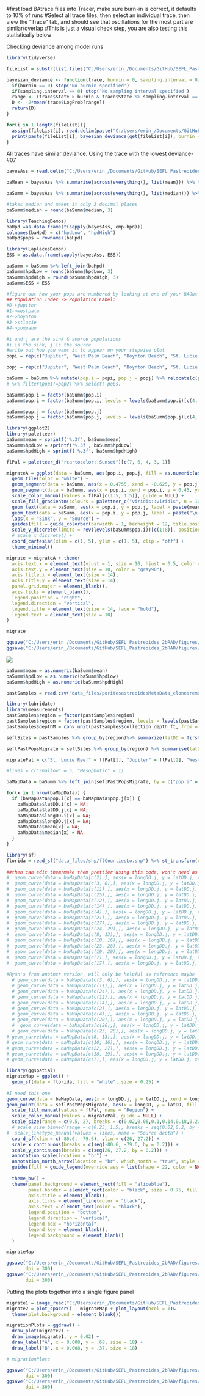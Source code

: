 #first load BAtrace files into Tracer, make sure burn-in is correct, it defaults to 10% of runs
#Select all trace files, then select an individual trace, then view the "Trace" tab, and should see that oscillations for the most part are similar/overlap
#This is just a visual check step, you are also testing this statistically below

Checking deviance among model runs
```r
library(tidyverse)

fileList = substr(list.files("C:/Users/erin_/Documents/GitHub/SEFL_Pastreoides_2bRAD/data_files/bayesAss/", "BA3trace.*.txt$"),1,10)

bayesian_deviance <- function(trace, burnin = 0, sampling.interval = 0){
  if(burnin == 0) stop('No burnin specified')
  if(sampling.interval == 0) stop('No sampling interval specified')
  range <- (trace$State > burnin & trace$State %% sampling.interval == 0)
  D <- -2*mean(trace$LogProb[range])
  return(D)
}

for(i in 1:length(fileList)){
  assign(fileList[i], read.delim(paste("C:/Users/erin_/Documents/GitHub/SEFL_Pastreoides_2bRAD/data_files/bayesAss/", fileList[i], ".txt", sep = ""))) %>% dplyr::select(-last_col())
  print(paste(fileList[i], bayesian_deviance(get(fileList[i]), burnin = 2000000, sampling.interval = 100)))
}

```

All traces have similar deviance.
Using the trace with the lowest deviance- #07
```r
bayesAss = read.delim("C:/Users/erin_/Documents/GitHub/SEFL_Pastreoides_2bRAD/data_files/bayesAss/BA3trace07.txt") %>% filter(State > 2000000) %>% dplyr::select(-State, -LogProb, -X)

baMean = bayesAss %>% summarise(across(everything(), list(mean))) %>% t() %>% as_tibble() %>% rename(., mean=V1) %>% mutate(pops = colnames(bayesAss))

baSumm = bayesAss %>% summarise(across(everything(), list(median))) %>% t() %>% as_tibble() %>% rename(., median=V1) %>% mutate(pops = baMean$pops, mean = round(baMean$mean, 3)) %>% relocate(median, .after = mean)

#takes median and makes it only 3 decimal places
baSumm$median = round(baSumm$median, 3)

library(TeachingDemos)
baHpd =as.data.frame(t(sapply(bayesAss, emp.hpd)))
colnames(baHpd) = c("hpdLow", "hpdHigh")
baHpd$pops = rownames(baHpd)

library(LaplacesDemon)
ESS = as.data.frame(sapply(bayesAss, ESS))

baSumm = baSumm %>% left_join(baHpd)
baSumm$hpdLow = round(baSumm$hpdLow, 3)
baSumm$hpdHigh = round(baSumm$hpdHigh, 3)
baSumm$ESS = ESS

#figure out how your pops are numbered by looking at one of your BAOut files
## Population Index -> Population Label:
#0->jupiter
#1->westpalm
#2->boynton
#3->stlucie
#4->pompano

#i and j are the sink & source populations
#i is the sink, j is the source
#write out how you want it to appear on your stepwise plot
popi = rep(c("Jupiter", "West Palm Beach", "Boynton Beach", "St. Lucie Reef", "Pompano/LBTS"), each = 5)

popj = rep(c("Jupiter", "West Palm Beach", "Boynton Beach", "St. Lucie Reef", "Pompano/LBTS"), times = 5)

baSumm = baSumm %>% mutate(pop.i = popi, pop.j = popj) %>% relocate(c(pop.i, pop.j), .after = pops) %>% dplyr::select(-pops)
# %>% filter(pop1!=pop2) %>% select(-pops)

baSumm$pop.i = factor(baSumm$pop.i)
baSumm$pop.i = factor(baSumm$pop.i, levels = levels(baSumm$pop.i)[c(4, 2, 5, 1, 3)])

baSumm$pop.j = factor(baSumm$pop.j)
baSumm$pop.j = factor(baSumm$pop.j, levels = levels(baSumm$pop.j)[c(4, 2, 5, 1, 3)])

```

```r
library(ggplot2)
library(paletteer)
baSumm$mean = sprintf('%.3f', baSumm$mean)
baSumm$hpdLow = sprintf('%.3f', baSumm$hpdLow)
baSumm$hpdHigh = sprintf('%.3f', baSumm$hpdHigh)

flPal = paletteer_d("rcartocolor::Sunset")[c(7, 6, 4, 3, 1)]

migrateA = ggplot(data = baSumm, aes(pop.i, pop.j, fill = as.numeric(as.character(mean)))) +
  geom_tile(color = "white") +
  geom_segment(data = baSumm, aes(x = 0.4755, xend = -0.625, y = pop.j, yend = pop.j, color = pop.j), size = 14) +
  geom_segment(data = baSumm, aes(x = pop.i, xend = pop.i, y = 0.45, yend = -0.425, color = pop.i), size = 32.25) +
  scale_color_manual(values = flPal[c(1:5, 1:5)], guide = NULL) +
  scale_fill_gradientn(colours = paletteer_c("viridis::viridis", n = 10)[3:10], limit = c(0,0.17), space = "Lab", name = expression(paste(italic("m"))), na.value = "gray85",  guide = "colourbar", values = c(0, 0.05, 0.1, 0.15, 0.2,0.5,0.75,1)) +
  geom_text(data = baSumm, aes(x = pop.i, y = pop.j, label = paste(mean, "\n", sep = "")), color = ifelse(baSumm$mean > 0.6, "red", "gray5"), fontface = "bold") +
  geom_text(data = baSumm, aes(x = pop.i, y = pop.j, label = paste("\n(",hpdLow,"–",hpdHigh, ")", sep = "")), color = ifelse(baSumm$mean > 0.6, "red", "gray5"), size = 3.25) +
  labs(x = "Sink", y = "Source") +
  guides(fill = guide_colorbar(barwidth = 1, barheight = 12, title.position = "top", title.hjust = 0.5, frame.colour = "black", frame.linewidth = 1, ticks.colour = "black")) +
  scale_y_discrete(limits = rev(levels(baSumm$pop.i))[c(1:8)], position = "left") +
  # scale_x_discrete() +
  coord_cartesian(xlim = c(1, 5), ylim = c(1, 5), clip = "off") +
  theme_minimal()

migrate = migrateA + theme(
  axis.text.x = element_text(vjust = 1, size = 10, hjust = 0.5, color = "gray90"),
  axis.text.y = element_text(size = 10, color = "gray90"),
  axis.title.x = element_text(size = 14),
  axis.title.y = element_text(size = 14),
  panel.grid.major = element_blank(),
  axis.ticks = element_blank(),
  legend.position = "right",
  legend.direction = "vertical",
  legend.title = element_text(size = 14, face = "bold"),
  legend.text = element_text(size = 10)
)

migrate

ggsave("C:/Users/erin_/Documents/GitHub/SEFL_Pastreoides_2bRAD/figures/migrate.png", plot = migrate, width = 26, height = 11, units = "cm", dpi = 300)
ggsave("C:/Users/erin_/Documents/GitHub/SEFL_Pastreoides_2bRAD/figures/migrate.svg", plot = migrate, width = 26, height = 11, units = "cm", dpi = 300)

```

![](C:/Users/erin_/Documents/GitHub/SEFL_Pastreoides_2bRAD/figures/migrate.png)

```r
baSumm$mean = as.numeric(baSumm$mean)
baSumm$hpdLow = as.numeric(baSumm$hpdLow)
baSumm$hpdHigh = as.numeric(baSumm$hpdHigh)

pastSamples = read.csv("data_files/poritesastreoidesMetaData_clonesremoved.csv", header = TRUE) %>% select(sample = tube_id, !sample_id)

library(lubridate)
library(measurements)
pastSamples$region = factor(pastSamples$region)
pastSamples$region = factor(pastSamples$region, levels = levels(pastSamples$region)[c(4, 2, 5, 1, 3)])
pastSamples$depthM = conv_unit(pastSamples$collection_depth_ft, from = "ft", to = "m") %>% round(1)

seflSites = pastSamples %>% group_by(region)%>% summarize(latDD = first(site_lat), longDD = first(site_long), depthRangeM = paste(min(depthM), "-", max(depthM), sep = ""), n = n()) %>% droplevels() %>% as.data.frame()

seflPastPopsMigrate = seflSites %>% group_by(region) %>% summarise(latDD = first(latDD), longDD = first(longDD)) %>% filter(region %in% c("St. Lucie Reef", "Jupiter", "West Palm Beach", "Boynton Beach", "Pompano/LBTS")) %>% droplevels()

migratePal = c("St. Lucie Reef" = flPal[1], "Jupiter" = flPal[2], "West Palm Beach" = flPal[3], "Boynton Beach" = flPal[4], "Pompano/LBTS" = flPal[5])

#lines = c("Shallow" = 5, "Mesophotic" = 1)

baMapData = baSumm %>% left_join(seflPastPopsMigrate, by = c("pop.i" = "region")) %>% left_join(seflPastPopsMigrate, by = c("pop.j" = "region"), suffix = c(".i", ".j")) %>% filter(mean >= 0.02)

for(x in 1:nrow(baMapData)) {
  if (baMapData$pop.i[x] == baMapData$pop.j[x]) {
    baMapData$latDD.i[x] = NA;
    baMapData$latDD.j[x] = NA;
    baMapData$longDD.i[x] = NA;
    baMapData$longDD.j[x] = NA;
    baMapData$mean[x] = NA;
    baMapData$median[x] = NA
  }
}

library(sf)
florida = read_sf("data_files/shp/flCountiesLo.shp") %>% st_transform(crs = 4326)
  
##then can edit them/make them prettier using this code, won't need as many as Ryan possibly?
#  geom_curve(data = baMapData[c(2),], aes(x = longDD.j, y = latDD.j, xend = longDD.i, yend = latDD.i-0.03, color = region.j, linetype = depth.j, size = mean), alpha = 0.7, arrow = arrow(type = "open", length = unit(0.0225, "npc")), curvature = -3) +
#  geom_curve(data = baMapData[c(3, 6),], aes(x = longDD.j, y = latDD.j, xend = longDD.i+0.02, yend = latDD.i-0.02, color = region.j, linetype = depth.j, size = mean), arrow = arrow(type = "open", length = unit(0.0225, "npc")), alpha = 0.7,  curvature = -0.2, na.rm = TRUE) +
#  geom_curve(data = baMapData[c(11),], aes(x = longDD.j, y = latDD.j, xend = longDD.i+0.02, yend = latDD.i-0.02, color = region.j, linetype = depth.j, size = mean), arrow = arrow(type = "open", length = unit(0.0225, "npc")), alpha = 0.7,  curvature = 0.2, na.rm = TRUE) +
#  geom_curve(data = baMapData[c(25),], aes(x = longDD.j, y = latDD.j, xend = longDD.i-0.05, yend = latDD.i, color = region.j, linetype = depth.j, size = mean), arrow = arrow(type = "open", length = unit(0.0225, "npc")), alpha = 0.7,  curvature = -0.2, na.rm = TRUE) +
#  geom_curve(data = baMapData[c(12),], aes(x = longDD.j, y = latDD.j, xend = longDD.i+0.02, yend = latDD.i-0.04, color = region.j, linetype = depth.j, size = mean), arrow = arrow(type = "open", length = unit(0.0225, "npc")), alpha = 0.7,  curvature = -0.35, na.rm = TRUE) +
#  geom_curve(data = baMapData[c(14),], aes(x = longDD.j, y = latDD.j, xend = longDD.i+0.02, yend = latDD.i+0.02, color = region.j, linetype = depth.j, size = mean), arrow = arrow(type = "open", length = unit(0.0225, "npc")), alpha = 0.7,  curvature = -0.2, na.rm = TRUE) +
#  geom_curve(data = baMapData[c(4),], aes(x = longDD.j, y = latDD.j, xend = longDD.i, yend = latDD.i+0.03, color = region.j, linetype = depth.j, size = mean), arrow = arrow(type = "open", length = unit(0.0225, "npc")), alpha = 0.7,  curvature = -3, na.rm = TRUE) +
#  geom_curve(data = baMapData[c(21),], aes(x = longDD.j, y = latDD.j, xend = longDD.i, yend = latDD.i-0.02, color = region.j, linetype = depth.j, size = mean), arrow = arrow(type = "open", length = unit(0.0225, "npc")), alpha = 0.7,  curvature = -9, na.rm = TRUE) +
#  geom_curve(data = baMapData[c(27),], aes(x = longDD.j, y = latDD.j, xend = longDD.i+0.03, yend = latDD.i, color = region.j, linetype = depth.j, size = mean), arrow = arrow(type = "open", length = unit(0.0225, "npc")), alpha = 0.7,  curvature = 2, na.rm = TRUE) +
#  geom_curve(data = baMapData[c(24, 29),], aes(x = longDD.j, y = latDD.j, xend = longDD.i-0.03, yend = latDD.i, color = region.j, linetype = depth.j, size = mean), arrow = arrow(type = "open", length = unit(0.0225, "npc")), alpha = 0.7,  curvature = 0.2, na.rm = TRUE) +
#  geom_curve(data = baMapData[c(8, 13),], aes(x = longDD.j, y = latDD.j, xend = longDD.i, yend = latDD.i+0.03, color = region.j, linetype = depth.j, size = mean), arrow = arrow(type = "open", length = unit(0.0225, "npc")), alpha = 0.7,  curvature = 0.2, na.rm = TRUE) +
#  geom_curve(data = baMapData[c(10, 16),], aes(x = longDD.j, y = latDD.j, xend = longDD.i +0.03, yend = latDD.i, color = region.j, linetype = depth.j, size = mean), arrow = arrow(type = "open", length = unit(0.0225, "npc")), alpha = 0.7,  curvature = -0.25, na.rm = TRUE) +
#  geom_curve(data = baMapData[c(23, 28),], aes(x = longDD.j, y = latDD.j, xend = longDD.i-0.04, yend = latDD.i+0.01, color = region.j, linetype = depth.j, size = mean), arrow = arrow(type = "open", length = unit(0.0225, "npc")), alpha = 0.7,  curvature = -0.2, na.rm = TRUE) +
#  geom_curve(data = baMapData[c(19, 20),], aes(x = longDD.j, y = latDD.j, xend = longDD.i-0.04, yend = latDD.i+0.02, color = region.j, linetype = depth.j, size = mean), arrow = arrow(type = "open", length = unit(0.0225, "npc")), alpha = 0.7,  curvature = -0.2, na.rm = TRUE) +
#  geom_curve(data = baMapData[c(7),], aes(x = longDD.j, y = latDD.j, xend = longDD.i+0.03, yend = latDD.i, color = region.j, linetype = depth.j, size = mean), arrow = arrow(type = "open", length = unit(0.0225, "npc")), alpha = 0.7,  curvature = 0.25, na.rm = TRUE) +
#  geom_curve(data = baMapData[c(17),], aes(x = longDD.j, y = latDD.j, xend = longDD.i+0.03, yend = latDD.i, color = region.j, linetype = depth.j, size = mean), arrow = arrow(type = "open", length = unit(0.0225, "npc")), alpha = 0.7,  curvature = -.35, na.rm = TRUE) +
 
#Ryan's from another version, will only be helpful as reference maybe
  # geom_curve(data = baMapData[c(3, 6),], aes(x = longDD.j, y = latDD.j, xend = longDD.i+0.02, yend = latDD.i-0.01, color = region.j, linetype = depth.j, size = mean), arrow = arrow(type = "open", length = unit(0.0225, "npc")), alpha = 0.7,  curvature = -0.2, na.rm = TRUE) +
  # geom_curve(data = baMapData[c(11),], aes(x = longDD.j, y = latDD.j, xend = longDD.i+0.02, yend = latDD.i-0.01, color = region.j, linetype = depth.j, size = mean), arrow = arrow(type = "open", length = unit(0.0225, "npc")), alpha = 0.7,  curvature = 0.2, na.rm = TRUE) +
  # geom_curve(data = baMapData[c(24),], aes(x = longDD.j, y = latDD.j, xend = longDD.i-0.04, yend = latDD.i, color = region.j, linetype = depth.j, size = mean), arrow = arrow(type = "open", length = unit(0.0225, "npc")), alpha = 0.7,  curvature = -0.2, na.rm = TRUE) +
  # geom_curve(data = baMapData[c(12),], aes(x = longDD.j, y = latDD.j, xend = longDD.i+0.01, yend = latDD.i-0.03, color = region.j, linetype = depth.j, size = mean), arrow = arrow(type = "open", length = unit(0.0225, "npc")), alpha = 0.7,  curvature = -0.35, na.rm = TRUE) +
  # geom_curve(data = baMapData[c(14),], aes(x = longDD.j, y = latDD.j, xend = longDD.i+0.01, yend = latDD.i+0.01, color = region.j, linetype = depth.j, size = mean), arrow = arrow(type = "open", length = unit(0.0225, "npc")), alpha = 0.7,  curvature = -0.2, na.rm = TRUE) +
  # geom_curve(data = baMapData[c(2),], aes(x = longDD.j, y = latDD.j, xend = longDD.i, yend = latDD.i-0.02, color = region.j, linetype = depth.j, size = mean), arrow = arrow(type = "open", length = unit(0.0225, "npc")), alpha = 0.7,  curvature = -3, na.rm = TRUE) +
  # geom_curve(data = baMapData[c(4),], aes(x = longDD.j, y = latDD.j, xend = longDD.i, yend = latDD.i+0.02, color = region.j, linetype = depth.j, size = mean), arrow = arrow(type = "open", length = unit(0.0225, "npc")), alpha = 0.7,  curvature = -3, na.rm = TRUE) +
  # geom_curve(data = baMapData[c(20),], aes(x = longDD.j, y = latDD.j, xend = longDD.i, yend = latDD.i-0.015, color = region.j, linetype = depth.j, size = mean), arrow = arrow(type = "open", length = unit(0.0225, "npc")), alpha = 0.7,  curvature = -9, na.rm = TRUE) +
  #  geom_curve(data = baMapData[c(26),], aes(x = longDD.j, y = latDD.j, xend = longDD.i+0.02, yend = latDD.i, color = region.j, linetype = depth.j, size = mean), arrow = arrow(type = "open", length = unit(0.0225, "npc")), alpha = 0.7,  curvature = 2, na.rm = TRUE) +
  # geom_curve(data = baMapData[c(23, 28),], aes(x = longDD.j, y = latDD.j, xend = longDD.i-0.02, yend = latDD.i, color = region.j, linetype = depth.j, size = mean), arrow = arrow(type = "open", length = unit(0.0225, "npc")), alpha = 0.7,  curvature = 0.2, na.rm = TRUE) +
# geom_curve(data = baMapData[c(8, 13),], aes(x = longDD.j, y = latDD.j, xend = longDD.i, yend = latDD.i+0.02, color = region.j, linetype = depth.j, size = mean), arrow = arrow(type = "open", length = unit(0.0225, "npc")), alpha = 0.7,  curvature = 0.2, na.rm = TRUE) +
# geom_curve(data = baMapData[c(10, 16),], aes(x = longDD.j, y = latDD.j, xend = longDD.i +0.02, yend = latDD.i, color = region.j, linetype = depth.j, size = mean), arrow = arrow(type = "open", length = unit(0.0225, "npc")), alpha = 0.7,  curvature = -0.25, na.rm = TRUE) +
# geom_curve(data = baMapData[c(22, 27),], aes(x = longDD.j, y = latDD.j, xend = longDD.i-0.03, yend = latDD.i+0.01, color = region.j, linetype = depth.j, size = mean), arrow = arrow(type = "open", length = unit(0.0225, "npc")), alpha = 0.7,  curvature = -0.2, na.rm = TRUE) +
# geom_curve(data = baMapData[c(18, 19),], aes(x = longDD.j, y = latDD.j, xend = longDD.i-0.03, yend = latDD.i+0.01, color = region.j, linetype = depth.j, size = mean), arrow = arrow(type = "open", length = unit(0.0225, "npc")), alpha = 0.7,  curvature = -0.2, na.rm = TRUE) +
# geom_curve(data = baMapData[c(7),], aes(x = longDD.j, y = latDD.j, xend = longDD.i+0.02, yend = latDD.i, color = region.j, linetype = depth.j, size = mean), arrow = arrow(type = "open", length = unit(0.0225, "npc")), alpha = 0.7,  curvature = 0.25, na.rm = TRUE) +

library(ggspatial)
migrateMap = ggplot() +
  geom_sf(data = florida, fill = "white", size = 0.25) +
  
#I need this one
geom_curve(data = baMapData, aes(x = longDD.j, y = latDD.j, xend = longDD.i, yend = latDD.i, color = pop.j, size = mean), arrow = arrow(type = "closed", length = unit(0.0225, "npc")), alpha = 0.7,  curvature = -0.2, na.rm = TRUE) +
geom_point(data = seflPastPopsMigrate, aes(x = longDD, y = latDD, fill = region), size = 3.5) +
  scale_fill_manual(values = flPal, name = "Region") +
  scale_color_manual(values = migratePal, guide = NULL) +
  scale_size(range = c(0.5, 2), breaks = c(0.02,0.06,0.1,0.14,0.18,0.22), name = expression(paste(italic("m")))) +
  # scale_size_binned(range = c(0.25, 1.5), breaks = seq(0.02,0.2, by = 0.04), name = expression(paste(italic("m")))) +
#  scale_linetype_manual(values = lines, name = "Source depth") +
  coord_sf(xlim = c(-80.6, -79.6), ylim = c(26, 27.2)) +
  scale_x_continuous(breaks = c(seq(-80.6, -79.6, by = 0.2))) +
  scale_y_continuous(breaks = c(seq(26, 27.2, by = 0.2))) +
  annotation_scale(location = "br") +
  annotation_north_arrow(location = "br", which_north = "true", style = north_arrow_minimal(), pad_x = unit(-0.25, "cm") , pad_y = unit(0.75, "cm")) +
  guides(fill = guide_legend(override.aes = list(shape = 22, color = NA, size = 4),ncol = 2, order = 1), shape = guide_legend(override.aes = list(size = 3), order = 2), size = guide_legend(override.aes = list(linetype = 1, shape = NA, alpha = 1, arrow = arrow(length = unit(0, "pt"))), order = 3, ncol = 3)) +
  
  theme_bw() +
  theme(panel.background = element_rect(fill = "aliceblue"),
        panel.border = element_rect(color = "black", size = 0.75, fill = NA),
        axis.title = element_blank(),
        axis.ticks = element_line(color = "black"),
        axis.text = element_text(color = "black"),
        legend.position = "bottom",
        legend.direction = "vertical",
        legend.box = "horizontal",
        legend.key = element_blank(),
        legend.background = element_blank()
  )

migrateMap

ggsave("C:/Users/erin_/Documents/GitHub/SEFL_Pastreoides_2bRAD/figures/migrateMap.png", plot = migrateMap, width = 25.5, height = 15, units = "cm", 
       dpi = 300)
ggsave("C:/Users/erin_/Documents/GitHub/SEFL_Pastreoides_2bRAD/figures/migrateMap.svg", plot = migrateMap, width = 25.5, height = 15, units = "cm", 
       dpi = 300)

```

Putting the plots together into a single figure panel

```r
migrate1 = image_read("C:/Users/erin_/Documents/GitHub/SEFL_Pastreoides_2bRAD/figures/migrate.png")
migrate2 = plot_spacer() - migrateMap + plot_layout(ncol = 1)&
  theme(plot.background = element_blank())

migrationPlots = ggdraw() +
  draw_plot(migrate2) +
  draw_image(migrate1, y = 0.02) +
  draw_label("A", x = 0.008, y = .68, size = 18) +
  draw_label("B", x = 0.008, y = .37, size = 18)

# migrationPlots

ggsave("C:/Users/erin_/Documents/GitHub/SEFL_Pastreoides_2bRAD/figures/figure5.png", plot = migrationPlots, width = 27, height = 36, units = "cm", 
       dpi = 300)
ggsave("C:/Users/erin_/Documents/GitHub/SEFL_Pastreoides_2bRAD/figures/figure5.svg", plot = migrationPlots, width = 27, height = 36, units = "cm", 
       dpi = 300)

```